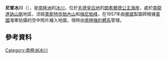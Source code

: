 {{coord|71|52|S|25|15|E|display=title}}

'''尼普冰川'''（{{lang-en|Nipe Glacier}}），是[[南極洲|南極洲]]的[[冰川|冰川]]，位於[[毛德皇后地|毛德皇后地]]的[[朗希爾德公主海岸|朗希爾德公主海岸]]，處於[[南龍達訥山脈|南龍達訥山脈]]地區，流經[[奧斯特坎帕內山|奧斯特坎帕內山]]和[[梅尼帕峰|梅尼帕峰]]，在1957年由[[挪威|挪威]]製圖師根據[[美國|美國]]海軍拍攝的空中照片繪入地圖，現時由[[南極條約體系|南極條約體系]]管理。

==參考資料==
{{usgs-gazetteer}}

{{Antarctica-geo-stub}}
[[Category:南極洲冰川|Category:南極洲冰川]]